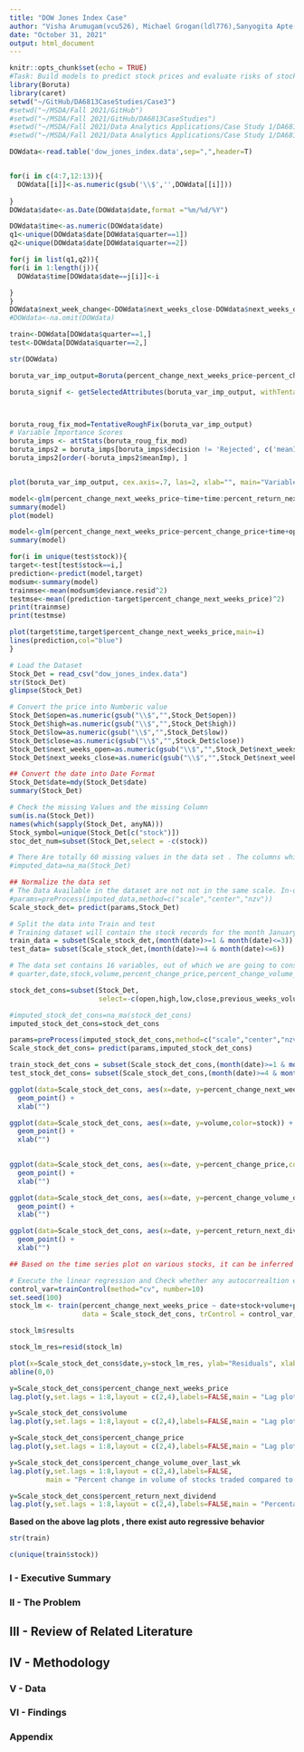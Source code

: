```yaml
---
title: "DOW Jones Index Case"
author: "Visha Arumugam(vcu526), Michael Grogan(ldl776),Sanyogita Apte(jlh562)"
date: "October 31, 2021"
output: html_document
---
```

<style type="text/css">

h1.title {
  font-size: 38px;
  text-align: center;
}
h4.author { 
  font-size: 18px;
  text-align: center;
}
h4.date { 
  font-size: 18px;
  text-align: center;
}
</style>
```r
knitr::opts_chunk$set(echo = TRUE)
#Task: Build models to predict stock prices and evaluate risks of stocks. 
library(Boruta)
library(caret)
setwd("~/GitHub/DA6813CaseStudies/Case3")
#setwd("~/MSDA/Fall 2021/GitHub")
#setwd("~/MSDA/Fall 2021/GitHub/DA6813CaseStudies")
#setwd("~/MSDA/Fall 2021/Data Analytics Applications/Case Study 1/DA6813CaseStudies/Case2")
#setwd("~/MSDA/Fall 2021/Data Analytics Applications/Case Study 1/DA6813CaseStudies/Case3")
```

```r
DOWdata<-read.table('dow_jones_index.data',sep=",",header=T)


for(i in c(4:7,12:13)){
  DOWdata[[i]]<-as.numeric(gsub('\\$','',DOWdata[[i]]))
  
}
DOWdata$date<-as.Date(DOWdata$date,format ="%m/%d/%Y")

DOWdata$time<-as.numeric(DOWdata$date)
q1<-unique(DOWdata$date[DOWdata$quarter==1])
q2<-unique(DOWdata$date[DOWdata$quarter==2])

for(j in list(q1,q2)){
for(i in 1:length(j)){
  DOWdata$time[DOWdata$date==j[i]]<-i

}
}
DOWdata$next_week_change<-DOWdata$next_weeks_close-DOWdata$next_weeks_open
#DOWdata<-na.omit(DOWdata)

train<-DOWdata[DOWdata$quarter==1,]
test<-DOWdata[DOWdata$quarter==2,]

str(DOWdata)
```

```r

boruta_var_imp_output=Boruta(percent_change_next_weeks_price~percent_change_price+percent_change_volume_over_last_wk+time+open+days_to_next_dividend+percent_return_next_dividend+close+high+low,data=na.omit(train),doTrace=1)

boruta_signif <- getSelectedAttributes(boruta_var_imp_output, withTentative = TRUE)



boruta_roug_fix_mod=TentativeRoughFix(boruta_var_imp_output)
# Variable Importance Scores
boruta_imps <- attStats(boruta_roug_fix_mod)
boruta_imps2 = boruta_imps[boruta_imps$decision != 'Rejected', c('meanImp', 'decision')]
boruta_imps2[order(-boruta_imps2$meanImp), ]


plot(boruta_var_imp_output, cex.axis=.7, las=2, xlab="", main="Variable Importance")  

```


```r
model<-glm(percent_change_next_weeks_price~time+time:percent_return_next_dividend+close,family="gaussian",data=train)
summary(model)
plot(model)
```

```r
model<-glm(percent_change_next_weeks_price~percent_change_price+time+open+percent_return_next_dividend+close+high+low,family="gaussian",data=train)
summary(model)


```


```r
for(i in unique(test$stock)){
target<-test[test$stock==i,]
prediction<-predict(model,target)
modsum<-summary(model)
trainmse<-mean(modsum$deviance.resid^2)
testmse<-mean((prediction-target$percent_change_next_weeks_price)^2)
print(trainmse)
print(testmse)

plot(target$time,target$percent_change_next_weeks_price,main=i)
lines(prediction,col="blue")
}
```































```r
# Load the Dataset 
Stock_Det = read_csv("dow_jones_index.data")
str(Stock_Det)
glimpse(Stock_Det)

# Convert the price into Numberic value
Stock_Det$open=as.numeric(gsub("\\$","",Stock_Det$open))
Stock_Det$high=as.numeric(gsub("\\$","",Stock_Det$high))
Stock_Det$low=as.numeric(gsub("\\$","",Stock_Det$low))
Stock_Det$close=as.numeric(gsub("\\$","",Stock_Det$close))
Stock_Det$next_weeks_open=as.numeric(gsub("\\$","",Stock_Det$next_weeks_open))
Stock_Det$next_weeks_close=as.numeric(gsub("\\$","",Stock_Det$next_weeks_close))

## Convert the date into Date Format
Stock_Det$date=mdy(Stock_Det$date)
summary(Stock_Det)

# Check the missing Values and the missing Column
sum(is.na(Stock_Det))
names(which(sapply(Stock_Det, anyNA)))
Stock_symbol=unique(Stock_Det[c("stock")])
stoc_det_num=subset(Stock_Det,select = -c(stock))

# There Are totally 60 missing values in the data set . The columns which has the missing values are "percent_change_volume_over_last_wk" "previous_weeks_volume" .Each Column has 30 Missing values based on the number of unique stocks. The missing values are due to the fact that the previous week data (December 2010) is not available. The missing values are getting imputed using the Weighted moving average algorithm, which adds more weight to the previous data for imputation 
#imputed_data=na_ma(Stock_Det)

## Normalize the data set
# The Data Available in the dataset are not not in the same scale. In-order to have an effective analysis We are normalizing the data to be in the same scale.
#params=preProcess(imputed_data,method=c("scale","center","nzv"))
Scale_stock_det= predict(params,Stock_Det)

# Split the data into Train and test
# Training dataset will contain the stock records for the month January to March. Whereas the testing dataset contains the stock records for the month April to June.
train_data = subset(Scale_stock_det,(month(date)>=1 & month(date)<=3))
test_data= subset(Scale_stock_det,(month(date)>=4 & month(date)<=6))
```


```r
# The data set contains 16 variables, out of which we are going to consider the below variables
# quarter,date,stock,volume,percent_change_price,percent_change_volume_over_last_wk,percent_change_next_weeks_price,percent_return_next_dividend. <Need to have some explanation why we are not considering the other variables>

stock_det_cons=subset(Stock_Det,
                      select=-c(open,high,low,close,previous_weeks_volume,next_weeks_open,next_weeks_close,days_to_next_dividend))

#imputed_stock_det_cons=na_ma(stock_det_cons)
imputed_stock_det_cons=stock_det_cons

params=preProcess(imputed_stock_det_cons,method=c("scale","center","nzv"))
Scale_stock_det_cons= predict(params,imputed_stock_det_cons)

train_stock_det_cons = subset(Scale_stock_det_cons,(month(date)>=1 & month(date)<=3))
test_stock_det_cons= subset(Scale_stock_det_cons,(month(date)>=4 & month(date)<=6))

ggplot(data=Scale_stock_det_cons, aes(x=date, y=percent_change_next_weeks_price,color=stock)) +
  geom_point() +
  xlab("")

```


```r
ggplot(data=Scale_stock_det_cons, aes(x=date, y=volume,color=stock)) +
  geom_point() +
  xlab("")
 
```


```r
ggplot(data=Scale_stock_det_cons, aes(x=date, y=percent_change_price,color=stock)) +
  geom_point() +
  xlab("")
```
```r
ggplot(data=Scale_stock_det_cons, aes(x=date, y=percent_change_volume_over_last_wk,color=stock)) +
  geom_point() +
  xlab("")
```

```r
ggplot(data=Scale_stock_det_cons, aes(x=date, y=percent_return_next_dividend,color=stock)) +
  geom_point() +
  xlab("")

## Based on the time series plot on various stocks, it can be inferred that the data follows the stationary pattern over the variables volume,percent_change_price,percent_change_volume_over_last_wk,percent_change_next_weeks_price and percent_return_next_dividend
```
```r
# Execute the linear regression and Check whether any autocorrealtion exists between the time period
control_var=trainControl(method="cv", number=10)
set.seed(100)
stock_lm <- train(percent_change_next_weeks_price ~ date+stock+volume+percent_change_price+percent_change_volume_over_last_wk+percent_return_next_dividend,
                  data = Scale_stock_det_cons, trControl = control_var, method = "lm")
```
```r
stock_lm$results
```
```r
stock_lm_res=resid(stock_lm)
```
```r
plot(x=Scale_stock_det_cons$date,y=stock_lm_res, ylab="Residuals", xlab="Date") 
abline(0,0)
```


```r
y=Scale_stock_det_cons$percent_change_next_weeks_price
lag.plot(y,set.lags = 1:8,layout = c(2,4),labels=FALSE,main = "Lag plot for Percentage of price change for next week")
```
```r
y=Scale_stock_det_cons$volume
lag.plot(y,set.lags = 1:8,layout = c(2,4),labels=FALSE,main = "Lag plot for volumes of stock traded")
```
```r
y=Scale_stock_det_cons$percent_change_price
lag.plot(y,set.lags = 1:8,layout = c(2,4),labels=FALSE,main = "Lag plot for Percentage of Price changes")
```
```r
y=Scale_stock_det_cons$percent_change_volume_over_last_wk
lag.plot(y,set.lags = 1:8,layout = c(2,4),labels=FALSE,
         main = "Percent change in volume of stocks traded compared to the previous week")
```

```r
y=Scale_stock_det_cons$percent_return_next_dividend
lag.plot(y,set.lags = 1:8,layout = c(2,4),labels=FALSE,main = "Percentage of return in the next dividend")
```

**Based on the above lag plots , there exist  auto regressive behavior**
```r
str(train)


```

```r
c(unique(train$stock))
```





### I - Executive Summary


### II - The Problem



## III - Review of Related Literature


## IV - Methodology





### V - Data


### VI - Findings


### Appendix

